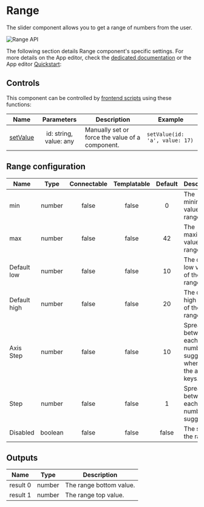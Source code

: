 
# Range

The slider component allows you to get a range of numbers from the user.

![Range API](../../assets/apps/4_app_component_library/range.png.webp)

The following section details Range component's specific settings. For more details on the App editor, check the [dedicated documentation](../0_app_editor/index.mdx) or the App editor [Quickstart](../../getting_started/7_apps_quickstart/index.mdx):

<div className="grid grid-cols-2 gap-6 mb-4">
	<DocCard
		color="orange"
		title="App editor Documentation"
		description="The app editor is a low-code builder to create custom User Interfaces with a mix of drag-and-drop and code."
		href="/docs/apps/app_editor"
	/>
	<DocCard
		color="orange"
		title="Apps quickstart"
		description="Learn how to build your first app in a matter of minutes."
		href="/docs/getting_started/apps_quickstart"
	/>
</div>

## Controls

This component can be controlled by [frontend scripts](../3_app-runnable-panel.mdx#frontend-scripts) using these functions:

| Name   |        Parameters        | Description          | Example       |
| ------ | :----------------------: | -------------------- | ------------- |
| [setValue](../3_app-runnable-panel.mdx#setvalue) | id: string, value: any | Manually set or force the value of a component. | `setValue(id: 'a', value: 17)` |

## Range configuration

| Name         |  Type   | Connectable | Templatable | Default | Description                                                      |
| ------------ | :-----: | :---------: | :---------: | :-----: | ---------------------------------------------------------------- |
| min          | number  |    false    |    false    |    0    | The minimum value of the range.                                  |
| max          | number  |    false    |    false    |   42    | The maximum value of the range.                                  |
| Default low  | number  |    false    |    false    |   10    | The default low value of the range.                              |
| Default high | number  |    false    |    false    |   20    | The default high value of the range.                             |
| Axis Step    | number  |    false    |    false    |   10    | Spread between each number suggestion when using the arrow keys. |
| Step         | number  |    false    |    false    |    1    | Spread between each number suggestion.                           |
| Disabled     | boolean |    false    |    false    |  false  | The state of the range.                                          |

## Outputs

| Name     |  Type  | Description             |
| -------- | :----: | ----------------------- |
| result 0 | number | The range bottom value. |
| result 1 | number | The range top value.    |
